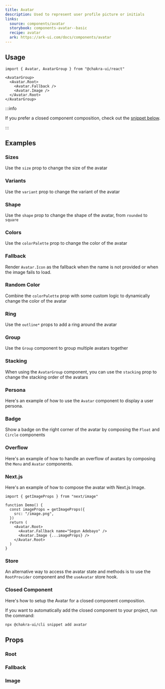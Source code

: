```yaml
---
title: Avatar
description: Used to represent user profile picture or initials
links:
  source: components/avatar
  storybook: components-avatar--basic
  recipe: avatar
  ark: https://ark-ui.com/docs/components/avatar
---
```


<ExampleTabs name="avatar-basic" />

## Usage

```tsx
import { Avatar, AvatarGroup } from "@chakra-ui/react"
```

```tsx
<AvatarGroup>
  <Avatar.Root>
    <Avatar.Fallback />
    <Avatar.Image />
  </Avatar.Root>
</AvatarGroup>
```

:::info

If you prefer a closed component composition, check out the
[snippet below](#closed-component).

:::

## Examples

### Sizes

Use the `size` prop to change the size of the avatar

<ExampleTabs name="avatar-with-sizes" />

### Variants

Use the `variant` prop to change the variant of the avatar

<ExampleTabs name="avatar-with-variants" />

### Shape

Use the `shape` prop to change the shape of the avatar, from `rounded` to
`square`

<ExampleTabs name="avatar-with-shape" />

### Colors

Use the `colorPalette` prop to change the color of the avatar

<ExampleTabs name="avatar-with-colors" />

### Fallback

Render `Avatar.Icon` as the fallback when the name is not provided or when the
image fails to load.

<ExampleTabs name="avatar-with-fallback" />

### Random Color

Combine the `colorPalette` prop with some custom logic to dynamically change the
color of the avatar

<ExampleTabs name="avatar-with-random-color" />

### Ring

Use the `outline*` props to add a ring around the avatar

<ExampleTabs name="avatar-with-ring" />

### Group

Use the `Group` component to group multiple avatars together

<ExampleTabs name="avatar-with-group" />

### Stacking

When using the `AvatarGroup` component, you can use the `stacking` prop to
change the stacking order of the avatars

<ExampleTabs name="avatar-group-with-stacking" />

### Persona

Here's an example of how to use the `Avatar` component to display a user
persona.

<ExampleTabs name="avatar-persona" />

### Badge

Show a badge on the right corner of the avatar by composing the `Float` and
`Circle` components

<ExampleTabs name="avatar-with-badge" />

### Overflow

Here's an example of how to handle an overflow of avatars by composing the
`Menu` and `Avatar` components.

<ExampleTabs name="avatar-with-overflow" />

### Next.js

Here's an example of how to compose the avatar with Next.js Image.

```tsx
import { getImageProps } from "next/image"

function Demo() {
  const imageProps = getImageProps({
    src: "/image.png",
  })
  return (
    <Avatar.Root>
      <Avatar.Fallback name="Segun Adebayo" />
      <Avatar.Image {...imageProps} />
    </Avatar.Root>
  )
}
```

### Store

An alternative way to access the avatar state and methods is to use the
`RootProvider` component and the `useAvatar` store hook.

<ExampleTabs name="avatar-with-store" />

### Closed Component

Here's how to setup the Avatar for a closed component composition.

<ExampleCode name="avatar-closed-component" />

If you want to automatically add the closed component to your project, run the
command:

```bash
npx @chakra-ui/cli snippet add avatar
```

## Props

### Root

<PropTable component="Avatar" part="Root" />

### Fallback

<PropTable component="Avatar" part="Fallback" />

### Image

<PropTable component="Avatar" part="Image" />
